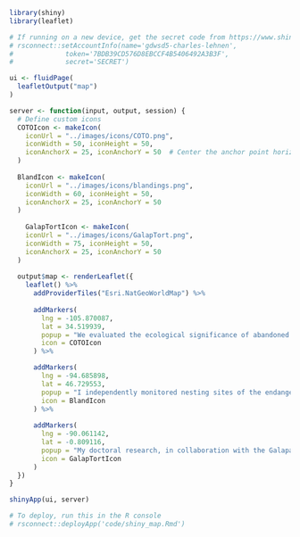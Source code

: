 ```r

library(shiny)
library(leaflet)

# If running on a new device, get the secret code from https://www.shinyapps.io/admin/#/dashboard
# rsconnect::setAccountInfo(name='gdwsd5-charles-lehnen',
# 			  token='7BDB39CD576D8EBCCF4B5406492A3B3F',
# 			  secret='SECRET')

```

```r

ui <- fluidPage(
  leafletOutput("map")
)

```

```r
server <- function(input, output, session) {
  # Define custom icons
  COTOIcon <- makeIcon(
    iconUrl = "../images/icons/COTO.png",
    iconWidth = 50, iconHeight = 50,
    iconAnchorX = 25, iconAnchorY = 50  # Center the anchor point horizontally, anchor at the bottom vertically
  )
  
  BlandIcon <- makeIcon(
    iconUrl = "../images/icons/blandings.png",
    iconWidth = 60, iconHeight = 50,
    iconAnchorX = 25, iconAnchorY = 50
  )
  
    GalapTortIcon <- makeIcon(
    iconUrl = "../images/icons/GalapTort.png",
    iconWidth = 75, iconHeight = 50,
    iconAnchorX = 25, iconAnchorY = 50
  )
  
  output$map <- renderLeaflet({
    leaflet() %>%
      addProviderTiles("Esri.NatGeoWorldMap") %>%
      
      addMarkers(
        lng = -105.870087, 
        lat = 34.519939, 
        popup = "We evaluated the ecological significance of abandoned mines in New Mexico as habitats for bats to recommend them for closure or federal protection. This included the collection of habitat, LiDAR imagery, and disease metrics. Field techniques involved off-roading, hiking, and ropework, with additional avian surveys at mine closures.", 
        icon = COTOIcon
      ) %>%

      addMarkers(
        lng = -94.685898, 
        lat = 46.729553, 
        popup = "I independently monitored nesting sites of the endangered Blanding's Turtles at Murphy-Hanrehan Park, assisting with road crossings, health observations, photographic documentation, and egg translocation relocation since Blanding's exhibit natal homing", 
        icon = BlandIcon
      ) %>%
      
      addMarkers(
        lng = -90.061142, 
        lat = -0.809116, 
        popup = "My doctoral research, in collaboration with the Galapagos Conservancy and Iniciativa Galápagos, explores the impact of introducing Española Giant Tortoises to Santa Fe Island to restore its ecosystem. Using drone imagery, isotope analysis, and camera traps, this project aims to take a mult-faceted approach to quantify the cascading ecological effects on this introduction.", 
        icon = GalapTortIcon
      )
  })
}

```

```r

shinyApp(ui, server)

# To deploy, run this in the R console
# rsconnect::deployApp('code/shiny_map.Rmd')

```
